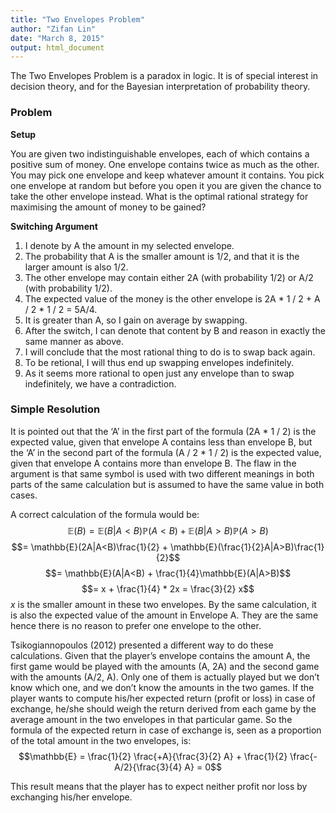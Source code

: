 ```yaml
---
title: "Two Envelopes Problem"
author: "Zifan Lin"
date: "March 8, 2015"
output: html_document
---
```


The Two Envelopes Problem is a paradox in logic. It is of special interest in decision theory, and for the Bayesian interpretation of probability theory.

### Problem
**Setup**

You are given two indistinguishable envelopes, each of which contains a positive sum of money. One envelope contains twice as much as the other. You may pick one envelope and keep whatever amount it contains. You pick one envelope at random but before you open it you are given the chance to take the other envelope instead. What is the optimal rational strategy for maximising the amount of money to be gained?

**Switching Argument**

1. I denote by A the amount in my selected envelope.
2. The probability that A is the smaller amount is 1/2, and that it is the larger amount is also 1/2.
3. The other envelope may contain either 2A (with probability 1/2) or A/2 (with probability 1/2).
4. The expected value of the money is the other envelope is 2A * 1 / 2 + A / 2 * 1 / 2 = 5A/4.
5. It is greater than A, so I gain on average by swapping.
6. After the switch, I can denote that content by B and reason in exactly the same manner as above.
7. I will conclude that the most rational thing to do is to swap back again.
8. To be retional, I will thus end up swapping envelopes indefinitely.
9. As it seems more rational to open just any envelope than to swap indefinitely, we have a contradiction.


### Simple Resolution

It is pointed out that the 'A' in the first part of the formula (2A * 1 / 2) is the expected value, given that envelope A contains less than envelope B, but the 'A' in the second part of the formula (A / 2 * 1 / 2) is the expected value, given that envelope A contains more than envelope B. The flaw in the argument is that same symbol is used with two different meanings in both parts of the same calculation but is assumed to have the same value in both cases.

A correct calculation of the formula would be:
$$\mathbb{E}(B) = \mathbb{E}(B|A<B)\mathbb{P}(A<B) + \mathbb{E}(B|A>B)\mathbb{P}(A>B)$$
$$= \mathbb{E}(2A|A<B)\frac{1}{2} + \mathbb{E}(\frac{1}{2}A|A>B)\frac{1}{2}$$
$$= \mathbb{E}(A|A<B) + \frac{1}{4}\mathbb{E}(A|A>B)$$
$$= x + \frac{1}{4} * 2x = \frac{3}{2} x$$
$x$ is the smaller amount in these two envelopes. By the same calculation, it is also the expected value of the amount in Envelope A. They are the same hence there is no reason to prefer one envelope to the other.

Tsikogiannopoulos (2012) presented a different way to do these calculations. Given that the player's envelope contains the amount A, the first game would be played with the amounts (A, 2A) and the second game with the amounts (A/2, A). Only one of them is actually played but we don't know which one, and we don't know the amounts in the two games. If the player wants to compute his/her expected return (profit or loss) in case of exchange, he/she should weigh the return derived from each game by the average amount in the two envelopes in that particular game. So the formula of the expected return in case of exchange is, seen as a proportion of the total amount in the two envelopes, is:
$$\mathbb{E} = \frac{1}{2} \frac{+A}{\frac{3}{2} A} + \frac{1}{2} \frac{-A/2}{\frac{3}{4} A} = 0$$

This result means that the player has to expect neither profit nor loss by exchanging his/her envelope.
